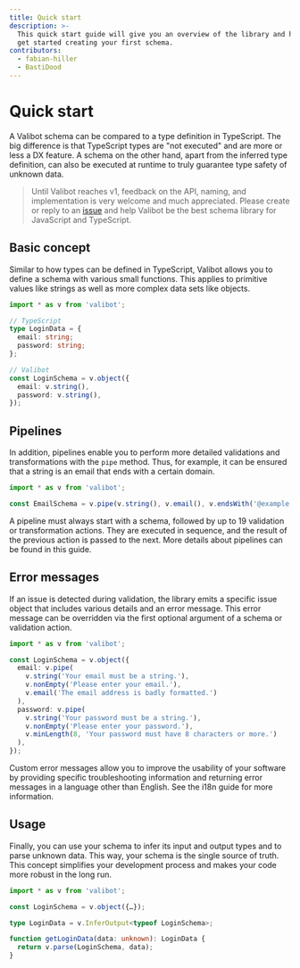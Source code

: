 ```yaml
---
title: Quick start
description: >-
  This quick start guide will give you an overview of the library and help you
  get started creating your first schema.
contributors:
  - fabian-hiller
  - BastiDood
---
```



# Quick start

A Valibot schema can be compared to a type definition in TypeScript. The big difference is that TypeScript types are "not executed" and are more or less a DX feature. A schema on the other hand, apart from the inferred type definition, can also be executed at runtime to truly guarantee type safety of unknown data.

> Until Valibot reaches v1, feedback on the API, naming, and implementation is very welcome and much appreciated. Please create or reply to an [issue](https://github.com/fabian-hiller/valibot/issues) and help Valibot be the best schema library for JavaScript and TypeScript.

## Basic concept

Similar to how types can be defined in TypeScript, Valibot allows you to define a schema with various small functions. This applies to primitive values like strings as well as more complex data sets like objects.

```ts
import * as v from 'valibot';

// TypeScript
type LoginData = {
  email: string;
  password: string;
};

// Valibot
const LoginSchema = v.object({
  email: v.string(),
  password: v.string(),
});
```

## Pipelines

In addition, pipelines enable you to perform more detailed validations and transformations with the <Link href="/api/pipe/">`pipe`</Link> method. Thus, for example, it can be ensured that a string is an email that ends with a certain domain.

```ts
import * as v from 'valibot';

const EmailSchema = v.pipe(v.string(), v.email(), v.endsWith('@example.com'));
```

A pipeline must always start with a schema, followed by up to 19 validation or transformation actions. They are executed in sequence, and the result of the previous action is passed to the next. More details about pipelines can be found in <Link href="/guides/pipelines/">this guide</Link>.

## Error messages

If an issue is detected during validation, the library emits a specific issue object that includes various details and an error message. This error message can be overridden via the first optional argument of a schema or validation action.

```ts
import * as v from 'valibot';

const LoginSchema = v.object({
  email: v.pipe(
    v.string('Your email must be a string.'),
    v.nonEmpty('Please enter your email.'),
    v.email('The email address is badly formatted.')
  ),
  password: v.pipe(
    v.string('Your password must be a string.'),
    v.nonEmpty('Please enter your password.'),
    v.minLength(8, 'Your password must have 8 characters or more.')
  ),
});
```

Custom error messages allow you to improve the usability of your software by providing specific troubleshooting information and returning error messages in a language other than English. See the <Link href="/guides/internationalization/">i18n guide</Link> for more information.

## Usage

Finally, you can use your schema to infer its input and output types and to parse unknown data. This way, your schema is the single source of truth. This concept simplifies your development process and makes your code more robust in the long run.

```ts
import * as v from 'valibot';

const LoginSchema = v.object({…});

type LoginData = v.InferOutput<typeof LoginSchema>;

function getLoginData(data: unknown): LoginData {
  return v.parse(LoginSchema, data);
}
```
